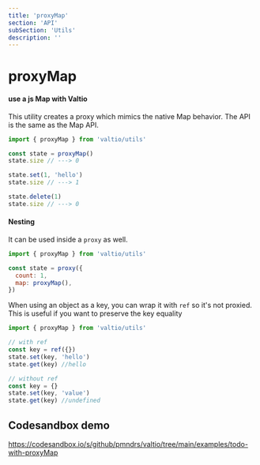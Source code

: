 ```yaml
---
title: 'proxyMap'
section: 'API'
subSection: 'Utils'
description: ''
---
```


# proxyMap

#### use a js Map with Valtio

This utility creates a proxy which mimics the native Map behavior. The API is the same as the Map API.

```js
import { proxyMap } from 'valtio/utils'

const state = proxyMap()
state.size // ---> 0

state.set(1, 'hello')
state.size // ---> 1

state.delete(1)
state.size // ---> 0
```

#### Nesting

It can be used inside a `proxy` as well.

```js
import { proxyMap } from 'valtio/utils'

const state = proxy({
  count: 1,
  map: proxyMap(),
})
```

When using an object as a key, you can wrap it with `ref` so it's not proxied. This is useful if you want to preserve the key equality

```js
import { proxyMap } from 'valtio/utils'

// with ref
const key = ref({})
state.set(key, 'hello')
state.get(key) //hello

// without ref
const key = {}
state.set(key, 'value')
state.get(key) //undefined
```

## Codesandbox demo

https://codesandbox.io/s/github/pmndrs/valtio/tree/main/examples/todo-with-proxyMap
